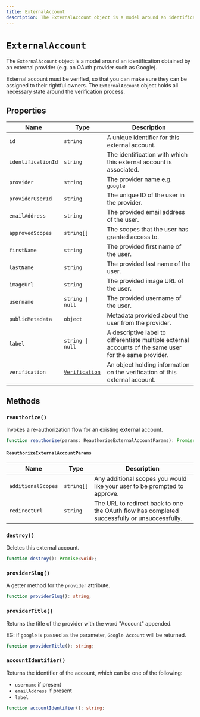 ```yaml
---
title: ExternalAccount
description: The ExternalAccount object is a model around an identification obtained by an external provider (e.g. an OAuth provider such as Google).
---
```


# `ExternalAccount`

The `ExternalAccount` object is a model around an identification obtained by an external provider (e.g. an OAuth provider such as Google).

External account must be verified, so that you can make sure they can be assigned to their rightful owners. The `ExternalAccount` object holds all necessary state around the verification process.

## Properties

| Name | Type | Description |
| - | - | - |
| `id` | `string` | A unique identifier for this external account. |
| `identificationId` | `string` | The identification with which this external account is associated. |
| `provider` | `string` | The provider name e.g. `google` |
| `providerUserId` | `string` | The unique ID of the user in the provider. |
| `emailAddress` | `string` | The provided email address of the user. |
| `approvedScopes` | `string[]` | The scopes that the user has granted access to. |
| `firstName` | `string` | The provided first name of the user. |
| `lastName` | `string` | The provided last name of the user. |
| `imageUrl` | `string` | The provided image URL of the user. |
| `username` | `string \| null` | The provided username of the user. |
| `publicMetadata` | `object` | Metadata provided about the user from the provider. |
| `label` | `string \| null` | A descriptive label to differentiate multiple external accounts of the same user for the same provider. |
| `verification` | [`Verification`](/docs/references/javascript/types/verification) | An object holding information on the verification of this external account. |

## Methods

### `reauthorize()`

Invokes a re-authorization flow for an existing external account.

```typescript
function reauthorize(params: ReauthorizeExternalAccountParams): Promise<ExternalAccount>;
```

#### `ReauthorizeExternalAccountParams`

| Name | Type | Description |
| - | - | - |
| `additionalScopes` | `string[]` | Any additional scopes you would like your user to be prompted to approve. |
| `redirectUrl` | `string` | The URL to redirect back to one the OAuth flow has completed successfully or unsuccessfully. |

### `destroy()`

Deletes this external account.

```typescript
function destroy(): Promise<void>;
```

### `providerSlug()`

A getter method for the `provider` attribute.

```typescript
function providerSlug(): string;
```

### `providerTitle()`

Returns the title of the provider with the word "Account" appended.

EG: if `google` is passed as the parameter, `Google Account` will be returned.

```typescript
function providerTitle(): string;
```

### `accountIdentifier()`

Returns the identifier of the account, which can be one of the following:

- `username` if present
- `emailAddress` if present
- `label`

```typescript
function accountIdentifier(): string;
```
